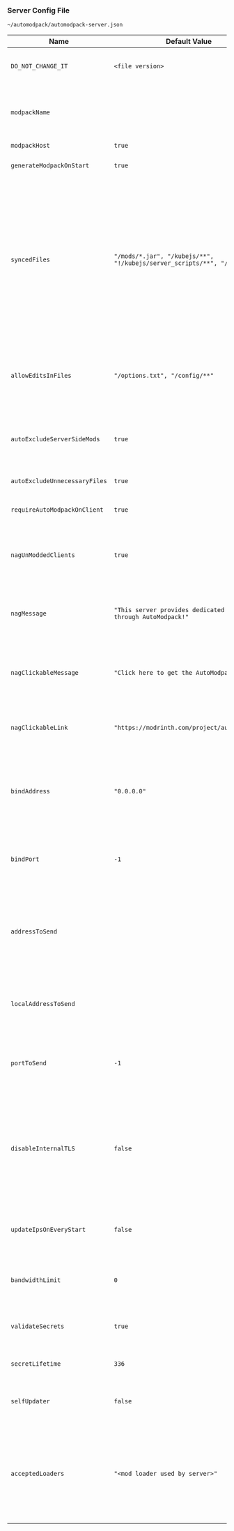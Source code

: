 ### Server Config File
`~/automodpack/automodpack-server.json`

| Name                          | Default Value                                                            | Description                                                                                                                                                                                                                                                                                                                                                                                                                                                                                                       |
|-------------------------------|--------------------------------------------------------------------------|-------------------------------------------------------------------------------------------------------------------------------------------------------------------------------------------------------------------------------------------------------------------------------------------------------------------------------------------------------------------------------------------------------------------------------------------------------------------------------------------------------------------|
| `DO_NOT_CHANGE_IT`            | `<file version>`                                                         | File version number used for auto conversion old config versions to new ones with automodpack update.                                                                                                                                                                                                                                                                                                                                                                                                             |
| `modpackName`                 |                                                                          | The name of the server modpack, shows while downloading modpack and that's how modpack directory gets called inside `~/automodpack/modpacks/`.                                                                                                                                                                                                                                                                                                                                                                    |
| `modpackHost`                 | `true`                                                                   | Starts modpack host server.                                                                                                                                                                                                                                                                                                                                                                                                                                                                                       |
| `generateModpackOnStart`      | `true`                                                                   | Automatically regenerate modpack metadata when the server starts.                                                                                                                                                                                                                                                                                                                                                                                                                                                 |
| `syncedFiles`                 | `"/mods/*.jar", "/kubejs/**", "!/kubejs/server_scripts/**", "/emotes/*"` | A list of *relative paths* from the root folder of the Minecraft server that will be **synced to the modpack**. Use wildcards like `*` to include multiple files from this directory (e.g., `/mods/*.jar`). Or use `**` (double star) to recursively include all files and subdirectories from a folder (e.g., `/config/**`). Prefix a path with `!` to **exclude** it from syncing. **Note:** This does **not** copy the files; it only defines what will be available on the client side under `~/.minecraft/`. |
| `allowEditsInFiles`           | `"/options.txt", "/config/**"`                                           | A list of files that clients are allowed to edit. In other words, files that are downloaded only one time and then ignored from updating. Configuration works exactly the same way `syncedFiles` does.                                                                                                                                                                                                                                                                                                            |
| `autoExcludeServerSideMods`   | `true`                                                                   | Automatically excludes server-side mods from the modpack. (Works only if mod developer specified environment type in mod metadata)                                                                                                                                                                                                                                                                                                                                                                                |
| `autoExcludeUnnecessaryFiles` | `true`                                                                   | Auto skip files which are: empty, hidden, temporary, disabled or backup.                                                                                                                                                                                                                                                                                                                                                                                                                                          |
| `requireAutoModpackOnClient`  | `true`                                                                   | Whether or not this mod is optional for clients to join server.                                                                                                                                                                                                                                                                                                                                                                                                                                                   |
| `nagUnModdedClients`          | `true`                                                                   | If `true` clients without AutoModpack will be nagged with a chat message on join. To work requires `requireAutoModpackOnClient` to be `false`.                                                                                                                                                                                                                                                                                                                                                                    |
| `nagMessage`                  | `"This server provides dedicated modpack through AutoModpack!"`          | The message that will be displayed to clients without AutoModpack. To work requires `nagUnModdedClients` to be `true`.                                                                                                                                                                                                                                                                                                                                                                                            |
| `nagClickableMessage`         | `"Click here to get the AutoModpack!"`                                   | The clickable part of the message that will be displayed to clients without AutoModpack. To work requires `nagUnModdedClients` to be `true`.                                                                                                                                                                                                                                                                                                                                                                      |
| `nagClickableLink`            | `"https://modrinth.com/project/automodpack"`                             | The link that will be opened when the message is clicked. To work requires `nagUnModdedClients` to be `true`.                                                                                                                                                                                                                                                                                                                                                                                                     |
| `bindAddress`                 | `"0.0.0.0"`                                                              | The address to which the modpack host server binds. When `bindPort` is set to `-1`, this value is **ignored**. The modpack host will be bound to the same address as the Minecraft server, as specified in the `server.properties` file.                                                                                                                                                                                                                                                                          |
| `bindPort`                    | `-1`                                                                     | The port number on which the modpack host server listens. If set to `-1`, the modpack will be hosted directly on the port of your Minecraft server.                                                                                                                                                                                                                                                                                                                                                               |
| `addressToSend`               |                                                                          | The address to the modpack host which will be used by clients to download the modpack. If empty, clients will use the same address they used to connect to the Minecraft server. (Do **not** include the port there, use `portToSend` instead)                                                                                                                                                                                                                                                                    |
| `localAddressToSend`          |                                                                          | Same as `addressToSend`, but sent only to the clients connecting from the same private network as the minecraft server is hosted on.                                                                                                                                                                                                                                                                                                                                                                              |
| `portToSend`                  | `-1`                                                                     | The port number that is sent alongside the `addressToSend` or `localAddressToSend`. If set to `-1`, the port to which the modpack host is bound will be sent.                                                                                                                                                                                                                                                                                                                                                     |
| `disableInternalTLS`          | `false`                                                                  | Disables internal TLS management. If enabled, you must manage TLS externally, e.g. on a reverse proxy. When using this option, set `bindAddress` to a loopback address (e.g. `127.0.0.1`), so the unencrypted traffic between the modpack host and the reverse proxy isn't leaked.                                                                                                                                                                                                                                |
| `updateIpsOnEveryStart`       | `false`                                                                  | Updates `addressToSend` and `localAddressToSend` on every server start. Might be useful if you have dynamic IP address. (Use only if you really need it!)                                                                                                                                                                                                                                                                                                                                                         |
| `bandwidthLimit`              | `0`                                                                      | Upload limit in Mbps that modpack host server is restricted to. (Value has to be an Integer, `0` - means unlimited)                                                                                                                                                                                                                                                                                                                                                                                               |
| `validateSecrets`             | `true`                                                                   | Makes modpack host validate and authorize modpack download attempts using unique secrets.                                                                                                                                                                                                                                                                                                                                                                                                                         |
| `secretLifetime`              | `336`                                                                    | Time in hours that a player's secret remains valid.                                                                                                                                                                                                                                                                                                                                                                                                                                                               |
| `selfUpdater`                 | `false`                                                                  | Turn on/off all automodpack updates. This does not affect the mod's activity in installing modpacks.                                                                                                                                                                                                                                                                                                                                                                                                              |
| `acceptedLoaders`             | `"<mod loader used by server>"`                                          | Allows players from different modloaders to connect to your server (as long, automodpack support that loader and other mods on your server aren't incompatible with each other) with the same modpack. (use with caution, some mods may not work on both loaders)                                                                                                                                                                                                                                                 |
